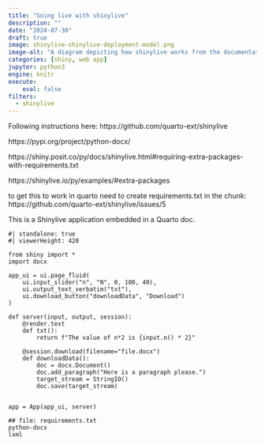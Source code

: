 ```yaml
---
title: "Going live with shinylive"
description: ""
date: "2024-07-30"
draft: true
image: shinylive-shinylive-deployment-model.png
image-alt: "A diagram depicting how shinylive works from the documentation. The documenation says: When an application is deployed with Shinylive, Python and Shiny run in the web browser: the browser is effectively both the client and server for the application. There is a web server that serves files, but it does not run Python or Shiny—it can be a “dumb” static web server. Source: https://shiny.posit.co/py/docs/shinylive.html#deploying-shinylive-applications"
categories: [shiny, web app]
jupyter: python3
engine: knitr
execute:
    eval: false
filters:
  - shinylive
---
```


Following instructions here: https://github.com/quarto-ext/shinylive

https://pypi.org/project/python-docx/

https://shiny.posit.co/py/docs/shinylive.html#requiring-extra-packages-with-requirements.txt

https://shinylive.io/py/examples/#extra-packages

to get this to work in quarto need to create requirements.txt in the chunk: https://github.com/quarto-ext/shinylive/issues/5


This is a Shinylive application embedded in a Quarto doc.


```shinylive-python
#| standalone: true
#| viewerHeight: 420

from shiny import *
import docx

app_ui = ui.page_fluid(
    ui.input_slider("n", "N", 0, 100, 40),
    ui.output_text_verbatim("txt"),
    ui.download_button("downloadData", "Download")
)

def server(input, output, session):
    @render.text
    def txt():
        return f"The value of n*2 is {input.n() * 2}"

    @session.download(filename="file.docx")
    def downloadData():
        doc = docx.Document()
        doc.add_paragraph("Here is a paragraph please.")
        target_stream = StringIO()
        doc.save(target_stream)


app = App(app_ui, server)

## file: requirements.txt
python-docx
lxml

```
